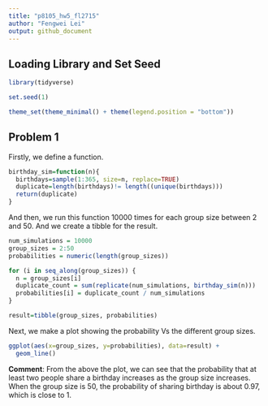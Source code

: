 ```yaml
---
title: "p8105_hw5_fl2715"
author: "Fengwei Lei"
output: github_document
---
```


## Loading Library and Set Seed
```r
library(tidyverse)

set.seed(1)

theme_set(theme_minimal() + theme(legend.position = "bottom"))
```

## Problem 1
Firstly, we define a function.
```r
birthday_sim=function(n){
  birthdays=sample(1:365, size=n, replace=TRUE)
  duplicate=length(birthdays)!= length((unique(birthdays)))
  return(duplicate)
}
```

And then, we run this function 10000 times for each group size between 2 and 50. And we create a tibble for the result. 
```r
num_simulations = 10000
group_sizes = 2:50
probabilities = numeric(length(group_sizes))

for (i in seq_along(group_sizes)) {
  n = group_sizes[i]
  duplicate_count = sum(replicate(num_simulations, birthday_sim(n)))
  probabilities[i] = duplicate_count / num_simulations
}

result=tibble(group_sizes, probabilities)
```

Next, we make a plot showing the probability Vs the different group sizes.
```r
ggplot(aes(x=group_sizes, y=probabilities), data=result) +
  geom_line()
```

**Comment**: 
From the above the plot, we can see that the probability that at least two people share a birthday increases as the group size increases. When the group size is 50, the probability of sharing birthday is about 0.97, which is close to 1.


